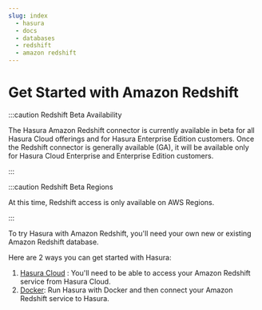 ```yaml
---
slug: index
  - hasura
  - docs
  - databases
  - redshift
  - amazon redshift
---
```


# Get Started with Amazon Redshift

:::caution Redshift Beta Availability

The Hasura Amazon Redshift connector is currently available in beta for all Hasura Cloud offerings and for Hasura
Enterprise Edition customers. Once the Redshift connector is generally available (GA), it will be available only for
Hasura Cloud Enterprise and Enterprise Edition customers.

:::

:::caution Redshift Beta Regions

At this time, Redshift access is only available on AWS Regions.

:::

To try Hasura with Amazon Redshift, you'll need your own new or existing Amazon Redshift database.

Here are 2 ways you can get started with Hasura:

1.  [Hasura Cloud](/databases/redshift/getting-started/cloud.mdx) : You'll need to be able to access your Amazon Redshift
    service from Hasura Cloud.
2.  [Docker](/databases/redshift/getting-started/docker.mdx): Run Hasura with Docker and then connect your Amazon Redshift
    service to Hasura.
